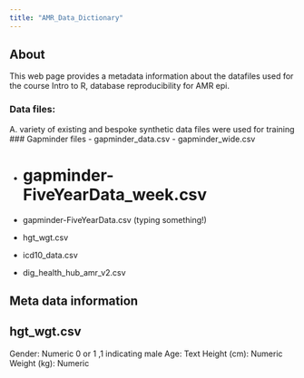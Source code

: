 ```yaml
---
title: "AMR_Data_Dictionary"
---
```

## About

This web page provides a metadata information about the datafiles used for the course Intro to R, database reproducibility for AMR epi.

### Data files:

 A. variety of existing and bespoke synthetic data files were used for training
### Gapminder files
- gapminder_data.csv
- gapminder_wide.csv

- gapminder-FiveYearData_week.csv
=======
- gapminder-FiveYearData.csv (typing something!)

- hgt_wgt.csv
- icd10_data.csv
- dig_health_hub_amr_v2.csv

## Meta data information

## hgt_wgt.csv

Gender: Numeric 0 or 1 ,1 indicating male
Age: Text
Height (cm): Numeric
Weight (kg): Numeric
